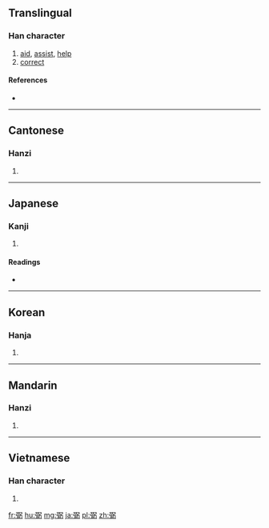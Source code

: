 ==Translingual==

===Han character===
{{Han char|rn=57|rad=弓|as=09|sn=12|four=1722<sub>7</sub>|canj=弓一日弓 (NMAN)}}

# [[aid]], [[assist]], [[help]]
# [[correct]]

====References====
* {{Han ref|kx=0360.080|dkj=09826|dj=0677.030|hdz=20999.130|uh=5F3C|ud=24380|bh=B45D|bd=46173}}

----

==Cantonese==

===Hanzi===
{{yue-hanzi|jyut=|y=bat6}}

# {{defn|lang=yue|sort=弓09}}

----

==Japanese==

===Kanji===
{{ja-kanji|grade=|rs=弓09}}

# {{defn|lang=ja|sort=弓09}}

====Readings====
* {{ja-readings|on=[[ひつ]] (hitsu)|kun=[[たすける]] (tasukeru), [[ゆだめ]] (yudame), [[すけ]] (suke)}}

----

==Korean==

===Hanja===
{{ko-hanja|hangeul=필|eumhun=|rv=pil|mr=p'il|y=phil}}

# {{defn|lang=ko|sort=弓09}}

----

==Mandarin==

===Hanzi===
{{cmn-hanzi|pin=[[bì]] ([[bi4]])|wg=pi<sup>4</sup>}}

# {{defn|lang=cmn|sort=弓09}}

----

==Vietnamese==

===Han character===
{{vi-hantu|[[bật]], [[bặt]], [[bậc]], [[bằn]]|rs=弓09}}

# {{defn|lang=vi|sort=弓09}}

[[fr:弼]]
[[hu:弼]]
[[mg:弼]]
[[ja:弼]]
[[pl:弼]]
[[zh:弼]]